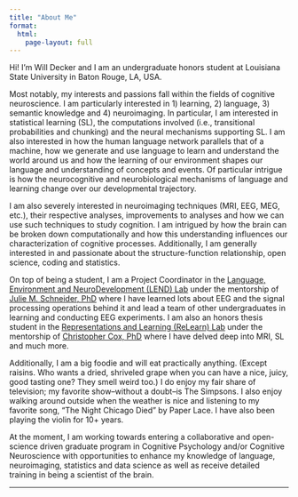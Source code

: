 ```yaml
---
title: "About Me"
format:
  html:
    page-layout: full
---
```


Hi! I'm Will Decker and I am an undergraduate honors student at Louisiana State University in Baton Rouge, LA, USA.

Most notably, my interests and passions fall within the fields of cognitive neuroscience. I am particularly interested in 1) learning, 2) language, 3) semantic knowledge and 4) neuroimaging. In particular, I am interested in statistical learning (SL), the computations involved (i.e., transitional probabilities and chunking) and the neural mechanisms supporting SL. I am also interested in how the human language network parallels that of a machine, how we generate and use language to learn and understand the world around us and how the learning of our environment shapes our language and understanding of concepts and events. Of particular intrigue is how the neurocognitive and neurobiological mechanisms of language and learning change over our developmental trajectory.

I am also severely interested in neuroimaging techniques (MRI, EEG, MEG, etc.), their respective analyses, improvements to analyses and how we can use such techniques to study cognition. I am intrigued by how the brain can be broken down computationally and how this understanding influences our characterization of cognitive processes. Additionally, I am generally interested in and passionate about the structure-function relationship, open science, coding and statistics.

On top of being a student, I am a Project Coordinator in the [Language, Environment and NeuroDevelopment (LEND) Lab](https://juschnei.wixsite.com/lendlab) under the mentorship of [Julie M. Schneider, PhD](https://www.lsu.edu/hss/comd/faculty/schneider.php) where I have learned lots about EEG and the signal processing operations behind it and lead a team of other undergraduates in learning and conducting EEG experiments. I am also an honors thesis student in the [Representations and Learning (ReLearn) Lab](https://faculty.lsu.edu/chriscox/index.php) under the mentorship of [Christopher Cox, PhD](https://www.lsu.edu/hss/psychology/faculty/cognitive/cox.php) where I have delved deep into MRI, SL and much more.

Additionally, I am a big foodie and will eat practically anything. (Except raisins. Who wants a dried, shriveled grape when you can have a nice, juicy, good tasting one? They smell weird too.) I do enjoy my fair share of television; my favorite show--without a doubt--is The Simpsons. I also enjoy walking around outside when the weather is nice and listening to my favorite song, "The Night Chicago Died" by Paper Lace. I have also been playing the violin for 10+ years.

At the moment, I am working towards entering a collaborative and open-science driven graduate program in Cognitive Psychology and/or Cognitive Neuroscience with opportunities to enhance my knowledge of language, neuroimaging, statistics and data science as well as receive detailed training in being a scientist of the brain.

---